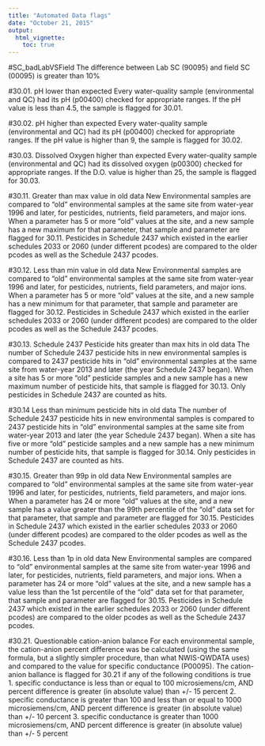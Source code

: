 ```yaml
---
title: "Automated Data flags"
date: "October 21, 2015"
output:
  html_vignette:
    toc: true
---
```

#SC_badLabVSField
The difference between Lab SC (90095) and field SC (00095) is greater than 10%

#30.01. 
pH lower than expected Every water-quality sample (environmental and QC) had its pH (p00400) checked for appropriate ranges.  If the pH value is less than 4.5, the sample is flagged for 30.01.

#30.02. pH higher than expected
Every water-quality sample (environmental and QC) had its pH (p00400) checked for appropriate ranges.  If the pH value is higher than 9, the sample is flagged for 30.02.

#30.03.  Dissolved Oxygen higher than expected
Every water-quality sample (environmental and QC) had its dissolved oxygen (p00300) checked for appropriate ranges.  If the D.O. value is higher than 25, the sample is flagged for 30.03.

#30.11.  Greater than max value in old data
New Environmental samples are compared to “old” environmental samples at the same site from water-year 1996 and later, for pesticides, nutrients, field parameters, and major ions.  When a parameter has 5 or more “old” values at the site, and a new sample has a new maximum for that parameter, that sample and parameter are flagged for 30.11.  Pesticides in Schedule 2437 which existed in the earlier schedules 2033 or 2060 (under different pcodes) are compared to the older pcodes as well as the Schedule 2437 pcodes.

#30.12.  Less than min value in old data
New Environmental samples are compared to “old” environmental samples at the same site from water-year 1996 and later, for pesticides, nutrients, field parameters, and major ions.  When a parameter has 5 or more “old” values at the site, and a new sample has a new minimum for that parameter, that sample and parameter are flagged for 30.12.  Pesticides in Schedule 2437 which existed in the earlier schedules 2033 or 2060 (under different pcodes) are compared to the older pcodes as well as the Schedule 2437 pcodes.

#30.13.  Schedule 2437 Pesticide hits greater than max hits in old data
The number of Schedule 2437 pesticide hits in new environmental samples is compared to 2437 pesticide hits in “old” environmental samples at the same site from water-year 2013 and later (the year Schedule 2437 began).  When a site has 5 or more “old” pesticide samples and a new sample has a new maximum number of pesticide hits, that sample is flagged for 30.13.  Only pesticides in Schedule 2437 are counted as hits.

#30.14 Less than minimum pesticide hits in old data
The number of Schedule 2437 pesticide hits in new environmental samples is compared to 2437 pesticide hits in “old” environmental samples at the same site from water-year 2013 and later (the year Schedule 2437 began).  When a site has five or more “old” pesticide samples and a new sample has a new minimum number of pesticide hits, that sample is flagged for 30.14.  Only pesticides in Schedule 2437 are counted as hits.

#30.15.  Greater than 99p in old data
New Environmental samples are compared to “old” environmental samples at the same site from water-year 1996 and later, for pesticides, nutrients, field parameters, and major ions.  When a parameter has 24 or more “old” values at the site, and a new sample has a value greater than the 99th percentile of the “old” data set for that parameter, that sample and parameter are flagged for 30.15.  Pesticides in Schedule 2437 which existed in the earlier schedules 2033 or 2060 (under different pcodes) are compared to the older pcodes as well as the Schedule 2437 pcodes.

#30.16.  Less than 1p in old data
New Environmental samples are compared to “old” environmental samples at the same site from water-year 1996 and later, for pesticides, nutrients, field parameters, and major ions.  When a parameter has 24 or more “old” values at the site, and a new sample has a value less than the 1st percentile of the “old” data set for that parameter, that sample and parameter are flagged for 30.15.  Pesticides in Schedule 2437 which existed in the earlier schedules 2033 or 2060 (under different pcodes) are compared to the older pcodes as well as the Schedule 2437 pcodes.

#30.21.  Questionable cation-anion balance
For each environmental sample, the cation-anion percent difference was be calculated (using the same formula, but a slightly simpler procedure, than what NWIS-QWDATA uses) and compared to the value for specific conductance (P00095).  The cation-anion ballance is flagged for 30.21 if any of the following conditions is true
1. specific conductance is less than or equal to 100 microsiemens/cm, AND percent difference is greater (in absolute value) than +/- 15 percent
2. specific conductance is greater than 100 and less than or equal to 1000 microsiemens/cm, AND percent difference is greater (in absolute value) than +/- 10 percent
3. specific conductance is greater than 1000 microsiemens/cm, AND percent difference is greater (in absolute value) than +/- 5 percent

